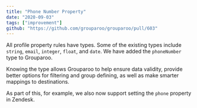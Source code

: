 ```yaml
---
title: "Phone Number Property"
date: "2020-09-03"
tags: ["improvement"]
github: "https://github.com/grouparoo/grouparoo/pull/603"
---
```


All profile property rules have types. Some of the existing types include `string`, `email`, `integer`, `float`, and `date`. We have added the `phoneNumber` type to Grouparoo.

Knowing the type allows Grouparoo to help ensure data validity, provide better options for filtering and group defining, as well as make smarter mappings to destinations.

As part of this, for example, we also now support setting the `phone` property in Zendesk.
